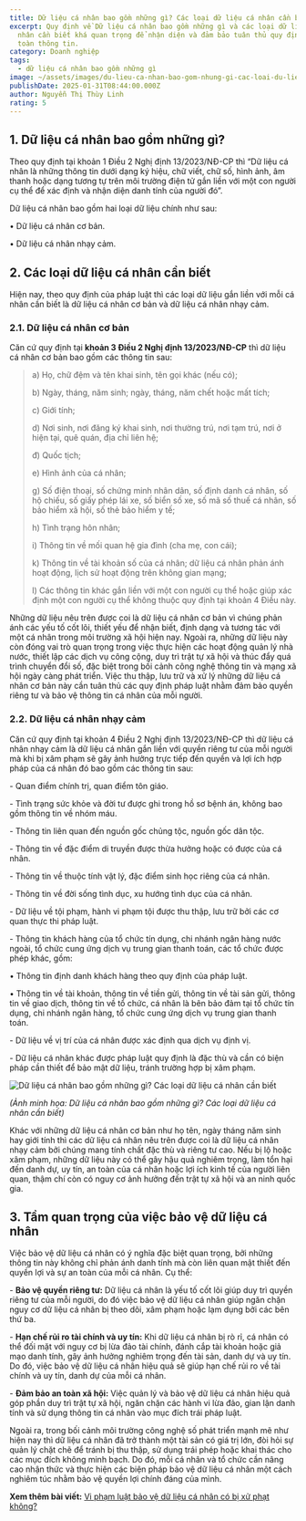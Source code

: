```yaml
---
title: Dữ liệu cá nhân bao gồm những gì? Các loại dữ liệu cá nhân cần biết
excerpt: Quy định về Dữ liệu cá nhân bao gồm những gì và các loại dữ liệu cá
  nhân cần biết khá quan trọng để nhận diện và đảm bảo tuân thủ quy định về an
  toàn thông tin.
category: Doanh nghiệp
tags:
  - dữ liệu cá nhân bao gồm những gì
image: ~/assets/images/du-lieu-ca-nhan-bao-gom-nhung-gi-cac-loai-du-lieu-ca-nhan-can-biet.webp
publishDate: 2025-01-31T08:44:00.000Z
author: Nguyễn Thị Thùy Linh
rating: 5
---
```

## 1. Dữ liệu cá nhân bao gồm những gì?

Theo quy định tại khoản 1 Điều 2 Nghị định 13/2023/NĐ-CP thì “Dữ liệu cá nhân là những thông tin dưới dạng ký hiệu, chữ viết, chữ số, hình ảnh, âm thanh hoặc dạng tương tự trên môi trường điện tử gắn liền với một con người cụ thể để xác định và nhận diện danh tính của người đó”. 

Dữ liệu cá nhân bao gồm hai loại dữ liệu chính như sau:

•	Dữ liệu cá nhân cơ bản.

•	Dữ liệu cá nhân nhạy cảm.

## 2. Các loại dữ liệu cá nhân cần biết

Hiện nay, theo quy định của pháp luật thì các loại dữ liệu gắn liền với mỗi cá nhân cần biết là dữ liệu cá nhân cơ bản và dữ liệu cá nhân nhạy cảm. 

### 2.1. Dữ liệu cá nhân cơ bản

Căn cứ quy định tại **khoản 3 Điều 2 Nghị định 13/2023/NĐ-CP** thì dữ liệu cá nhân cơ bản bao gồm các thông tin sau:

> a) Họ, chữ đệm và tên khai sinh, tên gọi khác (nếu có);
>
> b) Ngày, tháng, năm sinh; ngày, tháng, năm chết hoặc mất tích;
>
> c) Giới tính;
>
> d) Nơi sinh, nơi đăng ký khai sinh, nơi thường trú, nơi tạm trú, nơi ở hiện tại, quê quán, địa chỉ liên hệ;
>
> đ) Quốc tịch;
>
> e) Hình ảnh của cá nhân;
>
> g) Số điện thoại, số chứng minh nhân dân, số định danh cá nhân, số hộ chiếu, số giấy phép lái xe, số biển số xe, số mã số thuế cá nhân, số bảo hiểm xã hội, số thẻ bảo hiểm y tế;
>
> h) Tình trạng hôn nhân;
>
> i) Thông tin về mối quan hệ gia đình (cha mẹ, con cái);
>
> k) Thông tin về tài khoản số của cá nhân; dữ liệu cá nhân phản ánh hoạt động, lịch sử hoạt động trên không gian mạng;
>
> l) Các thông tin khác gắn liền với một con người cụ thể hoặc giúp xác định một con người cụ thể không thuộc quy định tại khoản 4 Điều này.

Những dữ liệu nêu trên được coi là dữ liệu cá nhân cơ bản vì chúng phản ánh các yếu tố cốt lõi, thiết yếu để nhận biết, định dạng và tương tác với một cá nhân trong môi trường xã hội hiện nay. Ngoài ra, những dữ liệu này còn đóng vai trò quan trọng trong việc thực hiện các hoạt động quản lý nhà nước, thiết lập các dịch vụ công cộng, duy trì trật tự xã hội và thúc đẩy quá trình chuyển đổi số, đặc biệt trong bối cảnh công nghệ thông tin và mạng xã hội ngày càng phát triển. Việc thu thập, lưu trữ và xử lý những dữ liệu cá nhân cơ bản này cần tuân thủ các quy định pháp luật nhằm đảm bảo quyền riêng tư và bảo vệ thông tin cá nhân của mỗi người.

### 2.2. Dữ liệu cá nhân nhạy cảm

Căn cứ quy định tại khoản 4 Điều 2 Nghị định 13/2023/NĐ-CP thì dữ liệu cá nhân nhạy cảm là dữ liệu cá nhân gắn liền với quyền riêng tư của mỗi người mà khi bị xâm phạm sẽ gây ảnh hưởng trực tiếp đến quyền và lợi ích hợp pháp của cá nhân đó bao gồm các thông tin sau:

\- Quan điểm chính trị, quan điểm tôn giáo.

\- Tình trạng sức khỏe và đời tư được ghi trong hồ sơ bệnh án, không bao gồm thông tin về nhóm máu.

\- Thông tin liên quan đến nguồn gốc chủng tộc, nguồn gốc dân tộc.

\- Thông tin về đặc điểm di truyền được thừa hưởng hoặc có được của cá nhân.

\- Thông tin về thuộc tính vật lý, đặc điểm sinh học riêng của cá nhân.

\- Thông tin về đời sống tình dục, xu hướng tình dục của cá nhân.

\- Dữ liệu về tội phạm, hành vi phạm tội được thu thập, lưu trữ bởi các cơ quan thực thi pháp luật.

\- Thông tin khách hàng của tổ chức tín dụng, chi nhánh ngân hàng nước ngoài, tổ chức cung ứng dịch vụ trung gian thanh toán, các tổ chức được phép khác, gồm:

•	Thông tin định danh khách hàng theo quy định của pháp luật.

•	Thông tin về tài khoản, thông tin về tiền gửi, thông tin về tài sản gửi, thông tin về giao dịch, thông tin về tổ chức, cá nhân là bên bảo đảm tại tổ chức tín dụng, chi nhánh ngân hàng, tổ chức cung ứng dịch vụ trung gian thanh toán.

\- Dữ liệu về vị trí của cá nhân được xác định qua dịch vụ định vị.

\- Dữ liệu cá nhân khác được pháp luật quy định là đặc thù và cần có biện pháp cần thiết để bảo mật dữ liệu, tránh trường hợp bị xâm phạm.

![Dữ liệu cá nhân bao gồm những gì? Các loại dữ liệu cá nhân cần biết](~/assets/images/du-lieu-ca-nhan-bao-gom-nhung-gi-cac-loai-du-lieu-ca-nhan-can-biet.jpg "Dữ liệu cá nhân bao gồm những gì? Các loại dữ liệu cá nhân cần biết")

*(Ảnh minh họa: Dữ liệu cá nhân bao gồm những gì? Các loại dữ liệu cá nhân cần biết)*

Khác với những dữ liệu cá nhân cơ bản như họ tên, ngày tháng năm sinh hay giới tính thì các dữ liệu cá nhân nêu trên được coi là dữ liệu cá nhân nhạy cảm bởi chúng mang tính chất đặc thù và riêng tư cao. Nếu bị lộ hoặc xâm phạm, những dữ liệu này có thể gây hậu quả nghiêm trọng, làm tổn hại đến danh dự, uy tín, an toàn của cá nhân hoặc lợi ích kinh tế của người liên quan, thậm chí còn có nguy cơ ảnh hưởng đến trật tự xã hội và an ninh quốc gia.

## 3. Tầm quan trọng của việc bảo vệ dữ liệu cá nhân

Việc bảo vệ dữ liệu cá nhân có ý nghĩa đặc biệt quan trọng, bởi những thông tin này không chỉ phản ánh danh tính mà còn liên quan mật thiết đến quyền lợi và sự an toàn của mỗi cá nhân. Cụ thể:

\- **Bảo vệ quyền riêng tư:** Dữ liệu cá nhân là yếu tố cốt lõi giúp duy trì quyền riêng tư của mỗi người, do đó việc bảo vệ dữ liệu cá nhân giúp ngăn chặn nguy cơ dữ liệu cá nhân bị theo dõi, xâm phạm hoặc lạm dụng bởi các bên thứ ba.

\- **Hạn chế rủi ro tài chính và uy tín:** Khi dữ liệu cá nhân bị rò rỉ, cá nhân có thể đối mặt với nguy cơ bị lừa đảo tài chính, đánh cắp tài khoản hoặc giả mạo danh tính, gây ảnh hưởng nghiêm trọng đến tài sản, danh dự và uy tín. Do đó, việc bảo vệ dữ liệu cá nhân hiệu quả sẽ giúp hạn chế rủi ro về tài chính và uy tín, danh dự của mỗi cá nhân.

\- **Đảm bảo an toàn xã hội:** Việc quản lý và bảo vệ dữ liệu cá nhân hiệu quả góp phần duy trì trật tự xã hội, ngăn chặn các hành vi lừa đảo, gian lận danh tính và sử dụng thông tin cá nhân vào mục đích trái pháp luật.

Ngoài ra, trong bối cảnh môi trường công nghệ số phát triển mạnh mẽ như hiện nay thì dữ liệu cá nhân đã trở thành một tài sản có giá trị lớn, đòi hỏi sự quản lý chặt chẽ để tránh bị thu thập, sử dụng trái phép hoặc khai thác cho các mục đích không minh bạch. Do đó, mỗi cá nhân và tổ chức cần nâng cao nhận thức và thực hiện các biện pháp bảo vệ dữ liệu cá nhân một cách nghiêm túc nhằm bảo vệ quyền lợi chính đáng của mình.

**Xem thêm bài viết:** [Vi phạm luật bảo vệ dữ liệu cá nhân có bị xử phạt không?](https://yplawfirm.vn/phap-ly/vi-pham-luat-bao-ve-du-lieu-ca-nhan-co-bi-xu-phat-khong)
